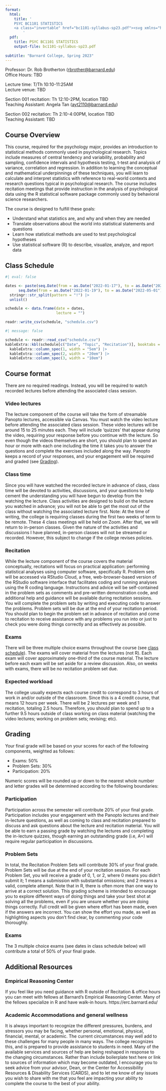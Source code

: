 ```yaml
---
format:
  html:
    title: '
    PSYC BC1101 STATISTICS
    <a class="invertable" href="bc1101-syllabus-sp23.pdf"><svg xmlns="http://www.w3.org/2000/svg" viewBox="0 0 384 600" style="height:0.75em" aria-labelledby="downloadIconTitle" role="img"><title id="downloadIconTitle">Download PDF version of syllabus</title><!--! Font Awesome Pro 6.2.0 by @fontawesome - https://fontawesome.com License - https://fontawesome.com/license (Commercial License) Copyright 2022 Fonticons, Inc. --><path d="M64 0C28.7 0 0 28.7 0 64V448c0 35.3 28.7 64 64 64H320c35.3 0 64-28.7 64-64V160H256c-17.7 0-32-14.3-32-32V0H64zM256 0V128H384L256 0zM216 232V334.1l31-31c9.4-9.4 24.6-9.4 33.9 0s9.4 24.6 0 33.9l-72 72c-9.4 9.4-24.6 9.4-33.9 0l-72-72c-9.4-9.4-9.4-24.6 0-33.9s24.6-9.4 33.9 0l31 31V232c0-13.3 10.7-24 24-24s24 10.7 24 24z"/></svg></a>
        '
  pdf:
    title: PSYC BC1101 STATISTICS
    output-file: bc1101-syllabus-sp23.pdf
    
subtitle: "Barnard College, Spring 2023"
---
```



Professor: Dr. Rob Brotherton (<rbrother@barnard.edu>)   
Office Hours: TBD

Lecture time: T/Th 10:10-11:25AM  
Lecture venue: TBD

Section 001 recitation: Th 12:10-2PM, location TBD  
Teaching Assistant: Angela Tan (<ayt2110@barnard.edu>)

Section 002 recitation: Th 2:10-4:00PM, location TBD  
Teaching Assistant: TBD



## Course Overview

This course, required for the psychology major, provides an introduction to statistical methods commonly used in psychological research. Topics include measures of central tendency and variability, probability and sampling, confidence intervals and hypothesis testing, t-test and analysis of variance, correlation and regression. In addition to learning the conceptual and mathematical underpinnings of these techniques, you will learn to calculate and interpret statistics with reference to real-world contexts and research questions typical in psychological research. The course includes recitation meetings that provide instruction in the analysis of psychological data using the R statistical software package commonly used by behavioral science researchers.

The course is designed to fulfill these goals:

-   Understand what statistics are, and why and when they are needed
-   Translate observations about the world into statistical statements and questions
-   Learn how statistical methods are used to test psychological hypotheses
-   Use statistical software (R) to describe, visualize, analyze, and report data




## Class Schedule


```r
#| eval: false

dates <- paste(seq.Date(from = as.Date("2022-01-17"), to = as.Date("2022-05-01"), by = "week"),
      seq.Date(from = as.Date("2022-01-19"), to = as.Date("2022-05-01"), by = "week"), sep = "!") |>
  stringr::str_split(pattern = "!") |>
  unlist()

schedule <- data.frame(date = dates,
                       lecture = "")

readr::write_csv(schedule, "schedule.csv")

```


```r
#| message: false

schedule <- readr::read_csv("schedule.csv")
kableExtra::kbl(schedule[c("Date", "Topic", "Recitation")], booktabs = TRUE) |> 
  kableExtra::column_spec(1, width = "5em") |> 
  kableExtra::column_spec(2, width = "20em") |> 
  kableExtra::column_spec(3, width = "10em")

```


## Course format

There are no required readings. Instead, you will be required to watch recorded lectures before attending the associated class session. 

### Video lectures
The lecture component of the course will take the form of streamable Panopto lectures, accessible via Canvas. You must watch the video lecture before attending the associated class session. These video lectures will be around 15 to 25 minutes each. They will include ‘quizzes’ that appear during the video, requiring your response before you continue with the lecture. So even though the videos themselves are short, you should plan to spend an hour or more with each one including the time it takes you to answer the questions and complete the exercises included along the way. Panopto keeps a record of your responses, and your engagement will be required and graded (see [Grading](#grading)).

### Class time 
Since you will have watched the recorded lecture in advance of class, class time will be devoted to activities, discussions, and your questions to help cement the understanding you will have begun to develop from the watching the lecture. Class activities are designed to build on the lecture you watched in advance; you will not be able to get the most out of the class without watching the associated lecture first. Note: At the time of writing, the college is requiring classes during the first two weeks of term to be remote. These 4 class meetings will be held on Zoom. After that, we will return to in-person classes. Given the nature of the activities and discussions I have planned, in-person classes will not be streamed or recorded. However, this subject to change if the college revises policies.

### Recitation

While the lecture component of the course covers the material conceptually, recitations will focus on practical application: performing statistical analyses using computer software, specifically R. Problem sets will be accessed via RStudio Cloud, a free, web-browser-based version of the RStudio software interface that facilitates coding and running analyses using the R coding language. Instructions and advice will be self-contained in the problem sets as comments and pre-written demonstration code, and additional help and guidance will be available during recitation sessions. You will complete the problem sets by writing and executing code to answer the problems. Problem sets will be due at the end of your recitation period. You should plan to begin the problem set in advance of recitation and come to recitation to receive assistance with any problems you run into or just to check you were doing things correctly and as effectively as possible.

### Exams
There will be three multiple choice exams throughout the course (see [class schedule](#class-schedule)). The exams will cover material from the lectures (not R). Each exam will cover approximately one-third of the course material. The lecture before each exam will be set aside for a review discussion. Also, on weeks with exams, there will be no recitation problem set due.


### Expected workload
The college usually expects each course credit to correspond to 3 hours of work in and/or outside of the classroom. Since this is a 4 credit course, that means 12 hours per week. There will be 2 lectures per week and 1 recitation, totaling 2.5 hours. Therefore, you should plan to spend up to a further 9.5 hours outside of class working on class material (watching the video lectures; working on problem sets; revising; etc).



## Grading

Your final grade will be based on your scores for each of the following components, weighted as follows:

- Exams: 50%
- Problem Sets: 30%
- Participation: 20%

Numeric scores will be rounded up or down to the nearest whole number and letter grades will be determined according to the following boundaries:

### Participation
Participation across the semester will contribute 20% of your final grade. Participation includes your engagement with the Panopto lectures and their in-lecture questions, as well as coming to class and recitation prepared to discuss and ask questions about the lecture and recitation material. You will be able to earn a passing grade by watching the lectures and completing the in-lecture quizzes, though earning an outstanding grade (i.e, A+) will require regular participation in discussions.

### Problem Sets
In total, the Recitation Problem Sets will contribute 30% of your final grade. Problem Sets will be due at the end of your recitation session. For each Problem Set, you will receive a grade of 0, 1, or 2, where 0 means you didn’t submit it; 1 means a submission with substantial omissions; and 2 means a valid, complete attempt. Note that in R, there is often more than one way to arrive at a correct solution. This grading scheme is intended to encourage you to explore different ways of doing things and take your best shot at solving all the problems, even if you are unsure whether you are doing things correctly. Full credit will be given where effort has been made, even if the answers are incorrect. You can show the effort you made, as well as highlighting aspects you don’t find clear, by commenting your code thoroughly.

### Exams
The 3 multiple choice exams (see dates in class schedule below) will contribute a total of 50% of your final grade. 




## Additional Resources

### Empirical Reasoning Center
If you feel like you need guidance with R outside of Recitation & office hours you can meet with fellows at Barnard’s Empirical Reasoning Center. Many of the fellows specialize in R and have walk-in hours. https://erc.barnard.edu/

### Academic Accommodations and general wellness
It is always important to recognize the different pressures, burdens, and stressors you may be facing, whether personal, emotional, physical, financial, mental, or academic. The current circumstances may well add to these challenges for many people in many ways. The college recognizes this, and is prepared to provide assistance to students in need. Many of the available services and sources of help are being reshaped in response to the changing circumstances. Rather than include boilerplate text here or link to sources of information which may become outdated, I encourage you to seek advice from your advisor, Dean, or the Center for Accessibility Resources & Disability Services (CARDS), and to let me know of any issues you wish to share with me that you feel are impacting your ability to complete the course to the best of your ability.


